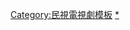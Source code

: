 {{Navbox
|name       = 民視週日十點檔
|state      = collapsed
|titlestyle = background:#0F52BA;color:#FFFFFF;
|title      = [[民間全民電視公司戲劇節目列表|<span style="color:#FFFFFF">民視週日十點檔（每週日22:00播出）</span>]]
|image      = 
|bodystyle  = 
|groupstyle = background:#0F52BA;color:#FFFFFF;
|liststyle  = text-align:left;
|group1     = 2006年
|list1      = [[錯愛]] 
|group2     = 2007年
|list2      = [[面具]] - ①[[黑糖瑪奇朵]] - ①[[愛情兩好三壞]]
|group3     = 2008年
|list3      = ①[[原來我不帥]]
|group4     = 2010年
|list4      = ⑩[[華麗一族]] - ⑩[[夢想飛行Good Luck]] - ②[[泡沫之夏]] - ④[[個人取向]] - ②[[愛似百匯 (電視劇)|愛似百匯]]
|group5     = 2011年
|list5      = [[愛讓我們在一起 (台灣電視劇)|愛讓我們在一起]] - ②[[旋風管家 (電視劇)|旋風管家]] - ②[[我可能不會愛你]] - ②[[華麗的挑戰 (電視劇)|華麗的挑戰]]
|group6     = 2012年
|list6      = ②[[絕對達令 (台灣電視劇)|絕對達令]] - ②[[原來愛·就是甜蜜]] - ②[[勝女的代價|S.O.P女王]]
|group7     = 2013年
|list7      = ②[[美人龍湯]] - ②[[原來是美男 (台灣電視劇)|原來是美男]] - ②[[我愛你愛你愛我]] - ②[[愛情ATM]]
|group8     = 2014年
|list8      = ③[[真愛配方]] - ②[[你照亮我星球]] - ④[[咖啡王子1號店]]
|group9     = 2015年
|list9      = [[星座愛情牡羊女]] - ③[[星座愛情獅子女]] - ③[[星座愛情雙魚女]] - [[星座愛情水瓶女]] - [[星座愛情魔羯女]]  
|group10    = 2016年
|list10     = [[新娘嫁到]] - ②[[阿不拉的三個女人]]
|group11    = 2017年
|list11     = ⑥[[藥笑24小時]] - ⑥[[愛神卡拉OK]] - ⑥[[長假 (公視人生劇展)|長假]] - ⑥[[喇叭宏的悲喜曲]] - ⑥[[呼拉姊妹花]] - ⑥[[出走的好理由]] - ⑥[[我的意外假期]] - ⑥[[落跑3人行]] - [[媽媽不見了]] - [[外鄉女]] - ⑥[[燦爛時光 (電視劇)|燦爛時光]] - ⑤[[麻醉風暴2]] - [[機密訊號]] - ⑥[[麻醉風暴]] - ⑥[[那年，雨不停國]]
|group12    = 2018年
|list12     = ⑥[[水源地]] - ⑥[[湊陣]] - ⑥[[起鼓·出獅]] - ⑥[[仲夏夜府城]] - ⑥[[臺北八個人]] - ⑥[[早安，青春]] - ⑥[[我愛親家]] - [[微笑。淚]] - [[薛丁格的貓 (迷你劇集)|-{薛丁格的}-貓]] - ⑥[[他們在畢業的前一天爆炸]] - ⑥[[白袍下的高跟鞋]] - ⑥[[比利時賽鴿基金]] - ⑥[[失業陣線聯盟]] - ⑥[[海豬仔]] - ⑥[[關老爺 (公視人生劇展)|關老爺]] - ⑥[[靠近]] - ⑥[[當你微笑時]] - ⑦[[雙城故事 (電視劇)|雙城故事]]
|group13    = 2019年
|list13     = [[老鼠捧茶請人客]] - ⑥[[我的15分鐘]] - ⑥[[今晚，你想點什麼？]] - [[極光風暴]] - ⑧[[鏡子森林]]
|group14    = 2020年 
|list14     = [[無主之子]] - [[三春記]] - ⑨[[黑喵知情]] 
|group15    = 2021年 
|list15     = ⑩[[MIU404|機動搜查隊MIU404]] - ⑩[[我們的愛情不正常]] - [[日蝕遊戲]] - [[新台灣奇案]]
|group16    = 2022年 
|list16     = [[台灣傳奇]]
|below  =
帶①為與[[福斯國際電視網]]策略聯盟播出；帶②為與[[八大電視]]策略聯盟製播；帶③與[[東森電視]]策略聯盟播出；帶④為韓國電視劇；帶⑤為[[公共電視文化事業基金會|公視]]製作並與[[民間全民電視公司|民視]]策略聯盟播出；帶⑥者為向公視外購電視劇、人生劇展；帶⑦與[[Netflix]]策略聯盟播出；帶⑧為[[民間全民電視公司|民視]]製作並與[[公共電視文化事業基金會|公視]]策略聯盟播出；帶⑨者為與[[LINE TV]]策略聯盟播出；帶⑩為日本電視劇
}}
<noinclude>
[[Category:民視電視劇模板‎]][[Category:台灣偶像劇|*]]</noinclude>